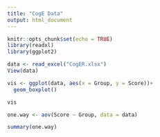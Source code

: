 ```yaml
---
title: "CogE Data"
output: html_document
---
```


```r
knitr::opts_chunk$set(echo = TRUE)
library(readxl)
library(ggplot2)
```

```r
data <- read_excel("CogER.xlsx")
View(data)
```

```r
vis <- ggplot(data, aes(x = Group, y = Score))+
  geom_boxplot()

vis
```

```r
one.way <- aov(Score ~ Group, data = data)

summary(one.way)
```

